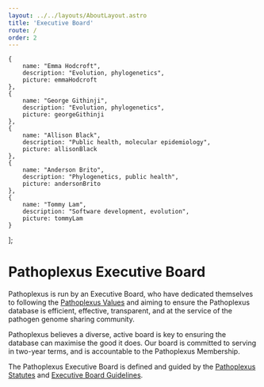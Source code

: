 ```yaml
---
layout: ../../layouts/AboutLayout.astro
title: 'Executive Board'
route: /
order: 2
---
```



    {
        name: "Emma Hodcroft",
        description: "Evolution, phylogenetics",
        picture: emmaHodcroft
    },
    {
        name: "George Githinji",
        description: "Evolution, phylogenetics",
        picture: georgeGithinji
    },
    {
        name: "Allison Black",
        description: "Public health, molecular epidemiology",
        picture: allisonBlack
    },
    {
        name: "Anderson Brito",
        description: "Phylogenetics, public health",
        picture: andersonBrito
    },
    {
        name: "Tommy Lam",
        description: "Software development, evolution",
        picture: tommyLam
    }
];

# Pathoplexus Executive Board

Pathoplexus is run by an Executive Board, who have dedicated themselves to following the 
[Pathoplexus Values](/about/governance/values)
and aiming to ensure the Pathoplexus database is efficient, effective, transparent, and at the service of the pathogen genome sharing community.

Pathoplexus believes a diverse, active board is key to ensuring the database can maximise the good it does.
Our board is committed to serving in two-year terms, and is accountable to the Pathoplexus Membership.

The Pathoplexus Executive Board is defined and guided by the [Pathoplexus Statutes](/about/governance/pathoplexus-statutes) and [Executive Board Guidelines](/about/governance/eb-guidelines).

<Team members={members} />
